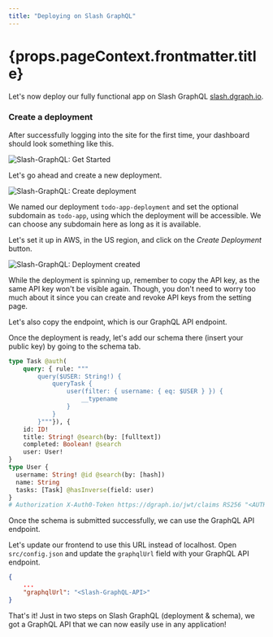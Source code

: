 ```yaml
---
title: "Deploying on Slash GraphQL"
---
```


<h1>{props.pageContext.frontmatter.title}</h1>

Let's now deploy our fully functional app on Slash GraphQL [slash.dgraph.io](https://slash.dgraph.io).

### Create a deployment

After successfully logging into the site for the first time, your dashboard should look something like this.

![Slash-GraphQL: Get Started](../../images/tutorial/todo/slash-graphql-1.png)

Let's go ahead and create a new deployment.

![Slash-GraphQL: Create deployment](../../images/tutorial/todo/slash-graphql-2.png)

We named our deployment `todo-app-deployment` and set the optional subdomain as
`todo-app`, using which the deployment will be accessible. We can choose any
subdomain here as long as it is available.

Let's set it up in AWS, in the US region, and click on the *Create Deployment* button.

![Slash-GraphQL: Deployment created ](../../images/tutorial/todo/slash-graphql-3.png)

While the deployment is spinning up, remember to copy the API key, as the same API key
won't be visible again. Though, you don't need to worry too much about it since you can
create and revoke API keys from the setting page.

Let's also copy the endpoint, which is our GraphQL API endpoint.

Once the deployment is ready, let's add our schema there (insert your public key) by going to the schema tab.

```graphql
type Task @auth(
    query: { rule: """
        query($USER: String!) {
            queryTask {
                user(filter: { username: { eq: $USER } }) {
                    __typename
                }
            }
        }"""}), {
    id: ID!
    title: String! @search(by: [fulltext])
    completed: Boolean! @search
    user: User!
}
type User {
  username: String! @id @search(by: [hash])
  name: String
  tasks: [Task] @hasInverse(field: user)
}
# Authorization X-Auth0-Token https://dgraph.io/jwt/claims RS256 "<AUTH0-APP-PUBLIC-KEY>"
```

Once the schema is submitted successfully, we can use the GraphQL API endpoint.

Let's update our frontend to use this URL instead of localhost. Open `src/config.json` and update the `graphqlUrl` field with your GraphQL API endpoint.

```json
{
    ...
    "graphqlUrl": "<Slash-GraphQL-API>"
}
```

That's it! Just in two steps on Slash GraphQL (deployment & schema), we got a GraphQL API that we can now easily use in any application!
